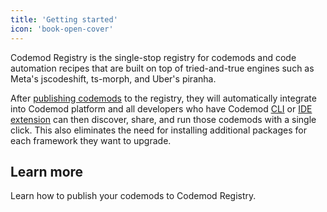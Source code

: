 ```yaml
---
title: 'Getting started'
icon: 'book-open-cover'
---
```


Codemod Registry is the single-stop registry for codemods and code automation recipes that are built on top of tried-and-true engines such as Meta's jscodeshift, ts-morph, and Uber's piranha.

After [publishing codemods](/sharing/publishing-codemods) to the registry, they will automatically integrate into Codemod platform and all developers who have Codemod [CLI](/deploying-codemods/cli) or [IDE extension](/deploying-codemods/vsce) can then discover, share, and run those codemods with a single click. This also eliminates the need for installing additional packages for each framework they want to upgrade.

## Learn more

<Card title="Publishing codemods ->" icon="share-nodes" href="/sharing/publishing-codemods">
  Learn how to publish your codemods to Codemod Registry.
</Card>
